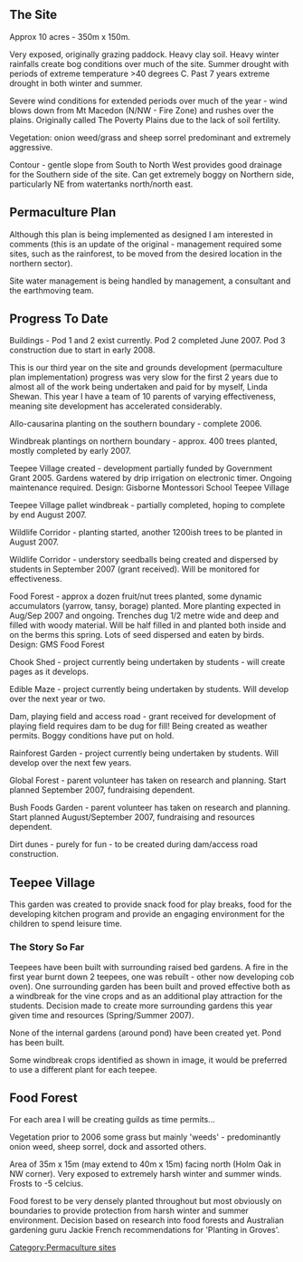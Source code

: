 ==The Site==

Approx 10 acres - 350m x 150m.

Very exposed, originally grazing paddock. Heavy clay soil. Heavy winter rainfalls create bog conditions over much of the site. Summer drought with periods of extreme temperature >40 degrees C. Past 7 years extreme drought in both winter and summer.

Severe wind conditions for extended periods over much of the year - wind blows down from Mt Macedon (N/NW - Fire Zone) and rushes over the plains. Originally called The Poverty Plains due to the lack of soil fertility.

Vegetation: onion weed/grass and sheep sorrel predominant and extremely aggressive.

Contour - gentle slope from South to North West provides good drainage for the Southern side of the site. Can get extremely boggy on Northern side, particularly NE from watertanks north/north east.

==Permaculture Plan==

Although this plan is being implemented as designed I am interested in comments (this is an update of the original - management required some sites, such as the rainforest, to be moved from the desired location in the northern sector).

Site water management is being handled by management, a consultant and the earthmoving team.

==Progress To Date==

Buildings - Pod 1 and 2 exist currently. Pod 2 completed June 2007. Pod 3 construction due to start in early 2008.

This is our third year on the site and grounds development (permaculture plan implementation) progress was very slow for the first 2 years due to almost all of the work being undertaken and paid for by myself, Linda Shewan. This year I have a team of 10 parents of varying effectiveness, meaning site development has accelerated considerably.


Allo-causarina planting on the southern boundary - complete 2006.

Windbreak plantings on northern boundary - approx. 400 trees planted, mostly completed by early 2007.

Teepee Village created - development partially funded by Government Grant 2005. Gardens watered by drip irrigation on electronic timer. Ongoing maintenance required. Design: Gisborne Montessori School Teepee Village

Teepee Village pallet windbreak - partially completed, hoping to complete by end August 2007.

Wildlife Corridor - planting started, another 1200ish trees to be planted in August 2007.

Wildlife Corridor - understory seedballs being created and dispersed by students in September 2007 (grant received). Will be monitored for effectiveness.

Food Forest - approx a dozen fruit/nut trees planted, some dynamic accumulators (yarrow, tansy, borage) planted. More planting expected in Aug/Sep 2007 and ongoing. Trenches dug 1/2 metre wide and deep and filled with woody material. Will be half filled in and planted both inside and on the berms this spring. Lots of seed dispersed and eaten by birds. Design: GMS Food Forest

Chook Shed - project currently being undertaken by students - will create pages as it develops.

Edible Maze - project currently being undertaken by students. Will develop over the next year or two.

Dam, playing field and access road - grant received for development of playing field requires dam to be dug for fill! Being created as weather permits. Boggy conditions have put on hold.

Rainforest Garden - project currently being undertaken by students. Will develop over the next few years.

Global Forest - parent volunteer has taken on research and planning. Start planned September 2007, fundraising dependent.

Bush Foods Garden - parent volunteer has taken on research and planning. Start planned August/September 2007, fundraising and resources dependent.

Dirt dunes - purely for fun - to be created during dam/access road construction. 

==Teepee Village==

This garden was created to provide snack food for play breaks, food for the developing kitchen program and provide an engaging environment for the children to spend leisure time. 

===The Story So Far===

Teepees have been built with surrounding raised bed gardens. A fire in the first year burnt down 2 teepees, one was rebuilt - other now developing cob oven). One surrounding garden has been built and proved effective both as a windbreak for the vine crops and as an additional play attraction for the students. Decision made to create more surrounding gardens this year given time and resources (Spring/Summer 2007).

None of the internal gardens (around pond) have been created yet. Pond has been built.

Some windbreak crops identified as shown in image, it would be preferred to use a different plant for each teepee. 

==Food Forest==

For each area I will be creating guilds as time permits...

Vegetation prior to 2006 some grass but mainly 'weeds' - predominantly onion weed, sheep sorrel, dock and assorted others.

Area of 35m x 15m (may extend to 40m x 15m) facing north (Holm Oak in NW corner). Very exposed to extremely harsh winter and summer winds. Frosts to -5 celcius.

Food forest to be very densely planted throughout but most obviously on boundaries to provide protection from harsh winter and summer environment. Decision based on research into food forests and Australian gardening guru Jackie French recommendations for 'Planting in Groves'.

{{PermacultureInfo}}
[[Category:Permaculture sites]]